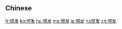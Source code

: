 {{also|頒發}}
==Chinese==
{{zh-see|頒發}}

[[fr:颁发]]
[[ko:颁发]]
[[hu:颁发]]
[[mg:颁发]]
[[ja:颁发]]
[[ru:颁发]]
[[zh:颁发]]